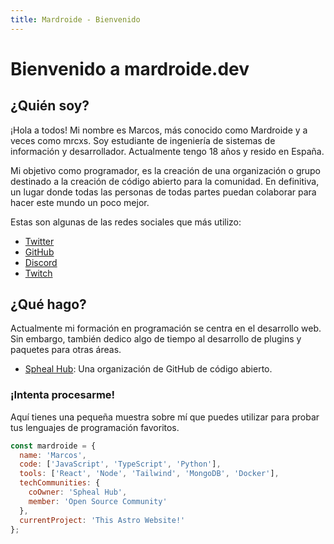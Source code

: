 ```yaml
---
title: Mardroide - Bienvenido
---
```


# Bienvenido a mardroide.dev

## ¿Quién soy?

¡Hola a todos! Mi nombre es Marcos, más conocido como Mardroide y a veces como mrcxs. Soy estudiante de ingeniería de sistemas de información y desarrollador. Actualmente tengo 18 años y resido en España.

Mi objetivo como programador, es la creación de una organización o grupo destinado a la creación de código abierto para la comunidad. En definitiva, un lugar donde todas las personas de todas partes puedan colaborar para hacer este mundo un poco mejor.

Estas son algunas de las redes sociales que más utilizo:

- [Twitter](https://twitter.com/mrcxs86)
- [GitHub](https://github.com/Mardroide)
- [Discord](https://discord.gg/4WV4Ys65x7)
- [Twitch](https://www.twitch.tv/mrcxs)

## ¿Qué hago?

Actualmente mi formación en programación se centra en el desarrollo web. Sin embargo, también dedico algo de tiempo al desarrollo de plugins y paquetes para otras áreas.

- [Spheal Hub](https://github.com/sphealhub): Una organización de GitHub de código abierto.

### ¡Intenta procesarme!

Aquí tienes una pequeña muestra sobre mí que puedes utilizar para probar tus lenguajes de programación favoritos.

```js
const mardroide = {
  name: 'Marcos',
  code: ['JavaScript', 'TypeScript', 'Python'],
  tools: ['React', 'Node', 'Tailwind', 'MongoDB', 'Docker'],
  techCommunities: {
    coOwner: 'Spheal Hub',
    member: 'Open Source Community'
  },
  currentProject: 'This Astro Website!'
};
```
